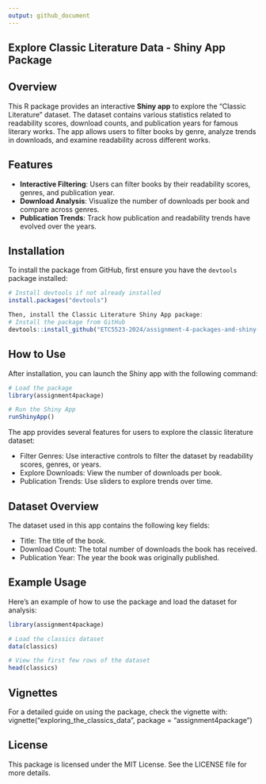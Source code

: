 ```yaml
---
output: github_document
---
```


<!-- README.md is generated from README.Rmd. Please edit that file -->

## Explore Classic Literature Data - Shiny App Package

## Overview

This R package provides an interactive **Shiny app** to explore the "Classic Literature" dataset. The dataset contains various statistics related to readability scores, download counts, and publication years for famous literary works. The app allows users to filter books by genre, analyze trends in downloads, and examine readability across different works.

## Features

-   **Interactive Filtering**: Users can filter books by their readability scores, genres, and publication year.
-   **Download Analysis**: Visualize the number of downloads per book and compare across genres.
-   **Publication Trends**: Track how publication and readability trends have evolved over the years.

## Installation

To install the package from GitHub, first ensure you have the `devtools` package installed:

``` r
# Install devtools if not already installed
install.packages("devtools")

Then, install the Classic Literature Shiny App package:
# Install the package from GitHub
devtools::install_github("ETC5523-2024/assignment-4-packages-and-shiny-apps-Dhanshree-dhrafani")
```

## How to Use

After installation, you can launch the Shiny app with the following command:

``` r
# Load the package
library(assignment4package)

# Run the Shiny App
runShinyApp()
```

The app provides several features for users to explore the classic literature dataset:

-   Filter Genres: Use interactive controls to filter the dataset by readability scores, genres, or years.
-   Explore Downloads: View the number of downloads per book.
-   Publication Trends: Use sliders to explore trends over time.

## Dataset Overview

The dataset used in this app contains the following key fields:

-   Title: The title of the book.
-   Download Count: The total number of downloads the book has received.
-   Publication Year: The year the book was originally published.

## Example Usage

Here's an example of how to use the package and load the dataset for analysis:

``` r
library(assignment4package)

# Load the classics dataset
data(classics)

# View the first few rows of the dataset
head(classics)
```

## Vignettes

For a detailed guide on using the package, check the vignette with: vignette("exploring_the_classics_data", package = "assignment4package")

## License

This package is licensed under the MIT License. See the LICENSE file for more details.
